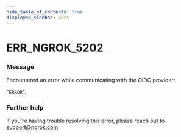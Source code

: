 ```yaml
---
hide_table_of_contents: true
displayed_sidebar: docs
---
```



# ERR_NGROK_5202

### Message
Encountered an error while communicating with the OIDC provider:

"`ERROR`".

<ErrorDetails error='err_ngrok_5202' />


### Further help
If you're having trouble resolving this error, please reach out to [support@ngrok.com](mailto:support@ngrok.com?subject=Help%20with%20ERR_NGROK_5202)

